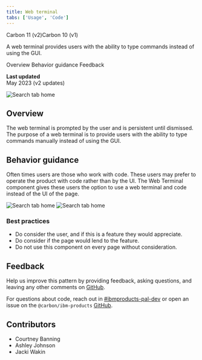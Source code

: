 ```yaml
---
title: Web terminal
tabs: ['Usage', 'Code']
---
```



<div className="tag-group">
  <Tag type="purple">Carbon 11 (v2)</Tag><Tag type="blue">Carbon 10 (v1)</Tag>
</div>

<Row>
<Column colMd={5} colLg={8}>

<PageDescription>

A web terminal provides users with the ability to type commands instead of using the GUI.

</PageDescription>

<AnchorLinks>
  <AnchorLink>Overview</AnchorLink>
  <AnchorLink>Behavior guidance</AnchorLink>
  <AnchorLink>Feedback</AnchorLink>
</AnchorLinks>

</Column>

<Column colMd={2} colLg={3} offsetMd={1} offsetLg={1}>
  <Aside>

**Last updated**<br/>
May 2023 (v2 updates)

  </Aside>
</Column>
</Row>

![Search tab home](images/WebTerminal-connection.jpg)

## Overview

The web terminal is prompted by the user and is persistent until dismissed. The purpose of a web terminal is to provide users with the ability to type commands manually instead of using the GUI.


## Behavior guidance

Often times users are those who work with code. These users may prefer to operate the product with code rather than by the UI. The Web Terminal component gives these users the option to use a web terminal and code instead of the UI of the page.

![Search tab home](images/ConnectionSuccessful.jpg)
![Search tab home](images/WebTerminalTyping.jpg)

### Best practices

- Do consider the user, and if this is a feature they would appreciate.
- Do consider if the page would lend to the feature.
- Do not use this component on every page without consideration.

## Feedback

Help us improve this pattern by providing feedback, asking questions, and leaving any other comments on <a href="https://github.ibm.com/CDAI-design/pal/issues/new/choose">GitHub</a>.

For questions about code, reach out in <a href="https://ibm-casdesign.slack.com/archives/C013ZTX0N6B">#ibmproducts-pal-dev</a> or open an issue on the `@carbon/ibm-products` <a href="https://github.com/carbon-design-system/ibm-cloud-cognitive/issues/new/choose">GitHub</a>.

## Contributors

- Courtney Banning
- Ashley Johnson
- Jacki Wakin
